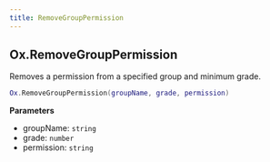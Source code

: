 ```yaml
---
title: RemoveGroupPermission
---
```


## Ox.RemoveGroupPermission

Removes a permission from a specified group and minimum grade.

```lua
Ox.RemoveGroupPermission(groupName, grade, permission)
```

**Parameters**

- groupName: `string`
- grade: `number`
- permission: `string`
